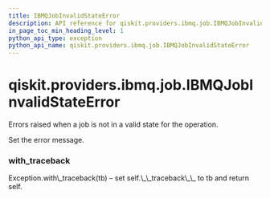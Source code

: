 ```yaml
---
title: IBMQJobInvalidStateError
description: API reference for qiskit.providers.ibmq.job.IBMQJobInvalidStateError
in_page_toc_min_heading_level: 1
python_api_type: exception
python_api_name: qiskit.providers.ibmq.job.IBMQJobInvalidStateError
---
```


# qiskit.providers.ibmq.job.IBMQJobInvalidStateError

<Class id="qiskit.providers.ibmq.job.IBMQJobInvalidStateError" isDedicatedPage={true} github="https://github.com/qiskit/qiskit-ibmq-provider/tree/stable/0.15/qiskit/providers/ibmq/job/exceptions.py" signature="IBMQJobInvalidStateError(*message)" modifiers="exception">
  Errors raised when a job is not in a valid state for the operation.

  Set the error message.

  ### with\_traceback

  <Function id="qiskit.providers.ibmq.job.IBMQJobInvalidStateError.with_traceback" signature="with_traceback()">
    Exception.with\_traceback(tb) – set self.\_\_traceback\_\_ to tb and return self.
  </Function>
</Class>

